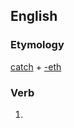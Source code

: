 ==English==

===Etymology===
[[catch]] + [[-eth]]

===Verb===
{{en-verb form}}

# {{archaic third-person singular of|catch}}